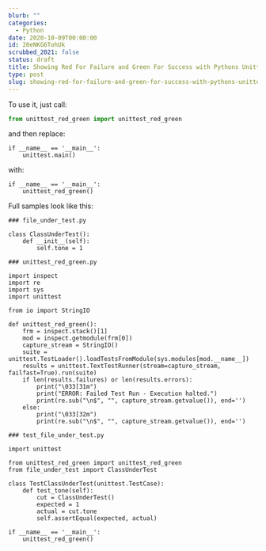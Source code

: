 ```yaml
---
blurb: ""
categories:
  - Python
date: 2020-10-09T00:00:00
id: 20eNKG6TohUk
scrubbed_2021: false
status: draft
title: Showing Red For Failure and Green For Success with Pythons Unittest
type: post
slug: showing-red-for-failure-and-green-for-success-with-pythons-unittest--20enkg6tohuk
---
```


To use it, just call:

```python
from unittest_red_green import unittest_red_green
```

and then replace:

```python{numberLines: true}
if __name__ == '__main__':
    unittest.main()
```

with:

```python{numberLines: true}
if __name__ == '__main__':
    unittest_red_green()
```


Full samples look like this:

```python{numberLines: true}
### file_under_test.py

class ClassUnderTest():
    def __init__(self):
        self.tone = 1
```

```python{numberLines: true}
### unittest_red_green.py

import inspect
import re
import sys
import unittest

from io import StringIO

def unittest_red_green():
    frm = inspect.stack()[1]
    mod = inspect.getmodule(frm[0])
    capture_stream = StringIO()
    suite = unittest.TestLoader().loadTestsFromModule(sys.modules[mod.__name__])
    results = unittest.TextTestRunner(stream=capture_stream, failfast=True).run(suite)
    if len(results.failures) or len(results.errors):
        print("\033[31m")
        print("ERROR: Failed Test Run - Execution halted.")
        print(re.sub("\n$", "", capture_stream.getvalue()), end='')
    else:
        print("\033[32m")
        print(re.sub("\n$", "", capture_stream.getvalue()), end='')
```

```python{numberLines: true}
### test_file_under_test.py

import unittest

from unittest_red_green import unittest_red_green
from file_under_test import ClassUnderTest

class TestClassUnderTest(unittest.TestCase):
    def test_tone(self):
        cut = ClassUnderTest()
        expected = 1
        actual = cut.tone
        self.assertEqual(expected, actual)

if __name__ == '__main__':
    unittest_red_green()
```